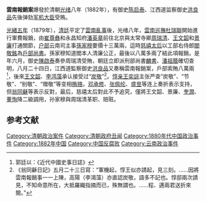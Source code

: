 '''雲南報銷案'''爆發於清朝[[光绪|光绪]]八年（1882年），有御史[[陈启泰|陈启泰]]、江西道监察御史[[洪良品|洪良品]]先後弹劾[[军机大臣|军机大臣]]受贿。

[[光緒五年|光緒五年]]（1879年），[[清廷|清廷]]平定了[[雲南亂事|雲南亂事]]後，光绪八年，[[雲南巡撫|雲南巡撫]][[杜瑞聯|杜瑞聯]]開始進行軍費報銷，由[[崔尊彝|崔尊彝]]和永昌知府[[潘英章|潘英章]]前往北京與太常寺卿[[周瑞清|周瑞清]]、[[王文韶|王文韶]]和[[景廉|景廉]]打通關節，[[户部|户部]]云南司主事[[孫家穆|孫家穆]]要價十三萬兩，這時[[慈禧太后|慈禧太后]]以工部右侍郎[[閻敬銘|閻敬銘]]為[[戶部尚書|戶部尚書]]。孫家穆知道閻本人清廉公正，最後以八萬多兩了結此項報銷。是年六月，御史[[陳啟泰|陳啟泰]]奏參周瑞清受賄，朝廷立即派刑部尚書[[麟書|麟書]]、[[潘祖蔭|潘祖蔭]]確切查明，八月二十四日，江西道監察御史[[洪良品|洪良品]]又奏稱雲南報銷案，戶部索賄八萬兩<ref>郭廷以：《近代中國史事日誌》</ref>，後來[[王文韶|王文韶]]、[[李鸿藻|李鸿藻]]承认接受过“[[炭敬|炭敬]]”<ref>《翁同龢日記》五月二十三日寫：“軍機起，惇王似亦請起，見三刻。……因將雲南報銷事一一上陳，高陽（李鴻藻）亦直認炭敬，語多不記也。惇邸兩次請見，不知命意所在，大抵羅織指摘而已，殊無謂也。……程、邁兩君送折來閱。”</ref>。[[惇亲王|惇亲王]][[奕誴|奕誴]]主张严查“炭敬”、“节敬”、“别敬”、“赠敬”等变相[[贿赂|贿赂]]，[[邓承修|邓承修]]、[[张佩纶|张佩纶]]、[[盛昱|盛昱]]等连上奏折表示支持，但[[翁同龢|翁同龢]]等表示反對，最后，慈禧太后對此不予追究，僅將王文韶、景廉、[[奎潤|奎潤]]、[[董恂|董恂]]降二級調用，孙家穆與周瑞清革职、赔赃。

== 参考文献 ==
{{Reflist|2}}

[[Category:清朝政治案件|Category:清朝政治案件]]
[[Category:清朝政府丑闻|Category:清朝政府丑闻]]
[[Category:1880年代中国政治事件|Category:1880年代中国政治事件]]
[[Category:1882年中国|Category:1882年中国]]
[[Category:中国反腐败|Category:中国反腐败]]
[[Category:云南政治事件|Category:云南政治事件]]